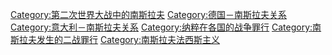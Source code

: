 [[Category:第二次世界大战中的南斯拉夫|Category:第二次世界大战中的南斯拉夫]]
[[Category:德国－南斯拉夫关系|Category:德国－南斯拉夫关系]]
[[Category:意大利－南斯拉夫关系|Category:意大利－南斯拉夫关系]]
[[Category:纳粹在各国的战争罪行|Category:纳粹在各国的战争罪行]]
[[Category:南斯拉夫发生的二战罪行|Category:南斯拉夫发生的二战罪行]]
[[Category:南斯拉夫法西斯主义|Category:南斯拉夫法西斯主义]]